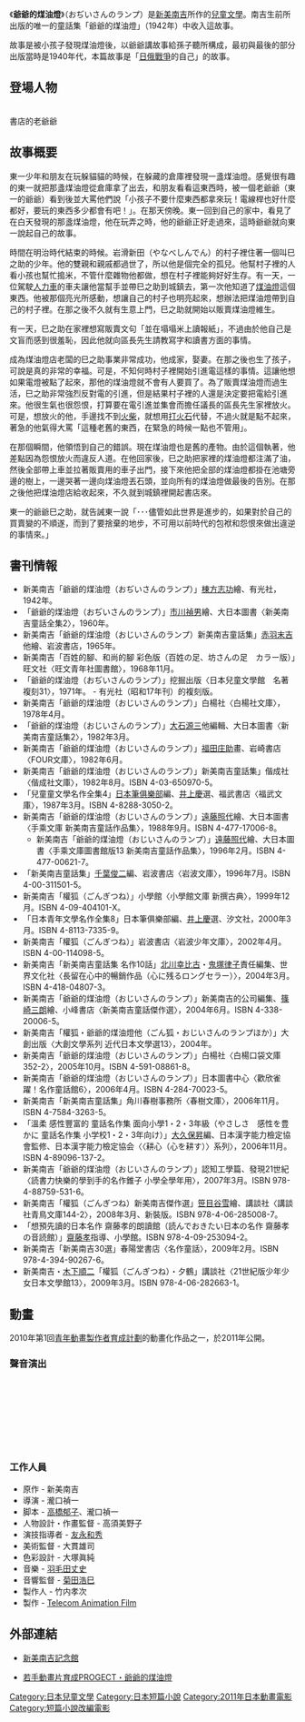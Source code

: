 《'''爺爺的煤油燈'''》（おぢいさんのランプ）是[[新美南吉|新美南吉]]所作的[[兒童文學|兒童文學]]。南吉生前所出版的唯一的童話集「爺爺的煤油燈」（1942年）中收入這故事。

故事是被小孩子發現煤油燈後，以爺爺講故事給孫子聽所構成，最初與最後的部分出版當時是1940年代，本篇故事是「[[日俄戰爭|日俄戰爭]]的自己」的故事。

== 登場人物 ==
;{{nihongo|東一|東一（とういち）}}
;{{nihongo|爺爺（巳之助）|おじいさん（巳之助（みのすけ））}} 書店的老爺爺

== 故事概要 ==
東一少年和朋友在玩躲貓貓的時候，在躲藏的倉庫裡發現一盞煤油燈。感覺很有趣的東一就把那盞煤油燈從倉庫拿了出去，和朋友看看這東西時，被一個老爺爺（東一的爺爺）看到後並大罵他們說「小孩子不要什麼東西都拿來玩！電線桿也好什麼都好，要玩的東西多少都會有吧！」。在那天傍晚。東一回到自己的家中，看見了在白天發現的那盞煤油燈，他在玩弄之時，他的爺爺正好走過來，這時爺爺就向東一說起自己的故事。

時間在明治時代結束的時候。岩滑新田（やなべしんでん）的村子裡住著一個叫巳之助的少年。他的雙親和親戚都過世了，所以他是個完全的孤兒。他幫村子裡的人看小孩也幫忙搗米，不管什麼雜物他都做，想在村子裡能夠好好生存。有一天，一位駕駛[[人力車|人力車]]的車夫讓他當幫手並帶巳之助到城鎮去，第一次他知道了[[煤油燈|煤油燈]]這個東西。他被那個亮光所感動，想讓自己的村子也明亮起來，想辦法把煤油燈帶到自己的村子裡。在那之後不久就有生意上門，巳之助就開始以販賣煤油燈維生。　

有一天，巳之助在家裡想寫販賣文句「並在塌塌米上讀報紙」，不過由於他自己是文盲而感到很羞恥，因此他就向區長先生請教寫字和讀書方面的事情。

成為煤油燈店老闆的巳之助事業非常成功，他成家，娶妻。在那之後也生了孩子，可說是真的非常的幸福。可是，不知何時村子裡開始引進電這樣的事情。這讓他想如果電燈被點了起來，那他的煤油燈就不會有人要買了。為了販賣煤油燈而過生活，巳之助非常強烈反對電的引進，但是結果村子裡的人還是決定要把電給引進來。他很生氣也很怨恨，打算要在電引進並集會而擔任議長的區長先生家裡放火。可是，想放火的他，手邊找不到[[火柴|火柴]]，就想用[[打火石|打火石]]代替，不過火就是點不起來，著急的他氣得大罵「這種老舊的東西，在緊急的時候一點也不管用」。　

在那個瞬間，他領悟到自己的錯誤。現在煤油燈也是舊的產物。由於這個執著，他差點因為怨恨放火而違反人道。在他回家後，巳之助把家裡的煤油燈都注滿了油，然後全部帶上車並拉著販賣用的車子出門，接下來他把全部的煤油燈都掛在池塘旁邊的樹上，一邊哭著一邊向煤油燈丟石頭，並向所有的煤油燈做最後的告別。在那之後他把煤油燈店給收起來，不久就到城鎮裡開起書店來。

東一的爺爺巳之助，就告誡東一說「･･･儘管如此世界是進步的，如果對於自己的買賣變的不順遂，而到了要捨棄的地步，不可用以前時代的包袱和怨恨來做出違逆的事情來。」

== 書刊情報 ==
*新美南吉「爺爺的煤油燈（おぢいさんのランプ）」[[棟方志功|棟方志功]]繪、有光社，1942年。
*「爺爺的煤油燈（おぢいさんのランプ）」[[市川禎男|市川禎男]]繪、大日本圖書〈新美南吉童話全集2〉，1960年。
*新美南吉「爺爺的煤油燈（おじいさんのランプ）新美南吉童話集」[[赤羽末吉|赤羽末吉]]他繪、岩波書店，1965年。
*新美南吉「百姓的腳、和尚的腳 彩色版（百姓の足、坊さんの足　カラー版）」旺文社〈旺文青年社圖書館〉，1968年11月。
*「爺爺的煤油燈（おぢいさんのランプ）」挖掘出版〈日本兒童文學館　名著複刻31〉，1971年。 - 有光社（昭和17年刊）的複刻版。
*新美南吉「爺爺的煤油燈（おじいさんのランプ）」白楊社〈白楊社文庫〉，1978年4月。
*「爺爺的煤油燈（おじいさんのランプ）」[[大石源三|大石源三]]他編輯、大日本圖書〈新美南吉童話集2〉，1982年3月。
*新美南吉「爺爺的煤油燈（おじいさんのランプ）」[[福田庄助|福田庄助]]畫、岩崎書店〈FOUR文庫〉，1982年6月。
*新美南吉「爺爺的煤油燈（おじいさんのランプ）」新美南吉童話集」偕成社〈偕成社文庫〉，1982年8月。ISBN 4-03-650970-5。
*「兒童童文學名作全集4」[[日本筆俱樂部|日本筆俱樂部]]編、[[井上慶|井上慶]]選、福武書店〈福武文庫〉，1987年3月。ISBN 4-8288-3050-2。
*新美南吉「爺爺的煤油燈（おじいさんのランプ）」[[遠藤照代|遠藤照代]]繪、大日本圖書〈手乘文庫 新美南吉童話作品集〉，1988年9月。ISBN 4-477-17006-8。
**新美南吉「爺爺的煤油燈（おじいさんのランプ）」[[遠藤照代|遠藤照代]]繪、大日本圖書〈手乘文庫圖書館版13 新美南吉童話作品集〉，1996年2月。ISBN 4-477-00621-7。
*「新美南吉童話集」[[千葉俊二|千葉俊二]]編、岩波書店〈岩波文庫〉，1996年7月。ISBN 4-00-311501-5。
*新美南吉「權狐（ごんぎつね）」小學館〈小學館文庫 新撰古典〉，1999年12月。ISBN 4-09-404101-X。
*「日本青年文學名作全集8」日本筆俱樂部編、[[井上慶|井上慶]]選、汐文社，2000年3月。ISBN 4-8113-7335-9。
*新美南吉「權狐（ごんぎつね）」岩波書店〈岩波少年文庫〉，2002年4月。ISBN 4-00-114098-5。
*新美南吉「新美南吉童話集 名作10話」[[北川幸比古|北川幸比古]]・[[鬼塚律子|鬼塚律子]]責任編集、世界文化社〈長留在心中的暢銷作品（心に残るロングセラー）〉，2004年3月。ISBN 4-418-04807-3。
*新美南吉「爺爺的煤油燈（おじいさんのランプ）」新美南吉的公司編集、[[篠崎三朗|篠崎三朗]]繪、小峰書店〈新美南吉童話傑作選〉，2004年6月。ISBN 4-338-20006-5。
*新美南吉「權狐・爺爺的煤油燈他（ごん狐・おじいさんのランプほか）」大創出版〈大創文學系列 近代日本文學選13〉，2004年。
*新美南吉「爺爺的煤油燈（おじいさんのランプ）」白楊社〈白楊口袋文庫352-2〉，2005年10月。ISBN 4-591-08861-8。
*新美南吉「爺爺的煤油燈（おじいさんのランプ）」日本圖書中心〈歡欣雀躍！名作童話館6〉，2006年4月。ISBN 4-284-70023-5。
*新美南吉「新美南吉童話集」角川春樹事務所〈春樹文庫〉，2006年11月。ISBN 4-7584-3263-5。
*「溫柔 感性豐富的 童話名作集 面向小學1・2・3年級（やさしさ　感性を豊かに 童話名作集 小学校1・2・3年向け）」[[大久保昇|大久保昇]]編、日本漢字能力檢定協會監修、日本漢字能力檢定協会〈〈耕心（心を耕す）〉系列〉，2006年11月。ISBN 4-89096-137-2。
*新美南吉「爺爺的煤油燈（おじいさんのランプ）」認知工學篇、發現21世紀〈読書力快樂的學到手的名作錐子 小學全學年用〉，2007年3月。ISBN 978-4-88759-531-6。
*新美南吉「權狐（ごんぎつね）新美南吉傑作選」[[笹目谷雪|笹目谷雪]]繪、講談社〈講談社青鳥文庫144-2〉，2008年3月、新裝版。ISBN 978-4-06-285008-7。
*「想預先讀的日本名作 齋藤孝的朗讀館（読んでおきたい日本の名作 齋藤孝の音読館）」[[齋藤孝|齋藤孝]]指導、小學館。ISBN 978-4-09-253094-2。
*新美南吉「新美南吉30選」春陽堂書店〈名作童話〉，2009年2月。ISBN 978-4-394-90267-6。
*新美南吉・[[木下順二|木下順二]]「權狐（ごんぎつね）・夕鶴」講談社〈21世紀版少年少女日本文學館13〉，2009年3月。ISBN 978-4-06-282663-1。

== 動畫 ==
2010年第1回[[青年動畫製作者育成計劃|青年動畫製作者育成計劃]]的動畫化作品之一，於2011年公開。

=== 聲音演出 ===
;{{nihongo|巳之助【青年期】|巳之助（みのすけ）【青年期】|配音員：[[神谷浩史|神谷浩史]]}} 
;{{nihongo|小雪|セツ|配音員：[[清水理沙|清水理沙]]}}
;{{nihongo|巳之助【少年期】|巳之助【少年期】|配音員：[[佐伯智|佐伯智]]}}
;{{nihongo|區長|区長|配音員：[[伊藤和晃|伊藤和晃]]}}
;{{nihongo|萬屋的老奶奶|万屋のばあさん|配音員：[[谷育子|谷育子]]}}
;{{nihongo|煤油燈店的老闆|ランプ屋の主人|配音員：[[小形滿|小形滿]]}}
;{{nihongo|巳之助的兒子|巳之助の息子|配音員：[[濱田賢二|濱田賢二]]}}
;{{nihongo|巳之助【老年期】|巳之助【老年期】|配音員：[[藤本讓|藤本讓]]}}

=== 工作人員 ===
* 原作 - 新美南吉
* 導演 - 瀧口禎一
* 脚本 - [[高橋郁子|高橋郁子]]、瀧口禎一
* 人物設計・作畫監督 - 高須美野子
* 演技指導者 - [[友永和秀|友永和秀]]
* 美術監督 - 大貫雄司
* 色彩設計 - 大塚眞純
* 音樂 - [[羽毛田丈史|羽毛田丈史]]
* 音響監督 - [[菊田浩巳|菊田浩巳]]
* 製作人 - 竹内孝次
* 製作 - [[Telecom_Animation_Film|Telecom Animation Film]]

== 外部連結 ==
*{{ja}}[http://www.nankichi.gr.jp/ 新美南吉記念館] {{Wayback|url=http://www.nankichi.gr.jp/ |date=20110719070841 }}
*{{ja}}[http://janica.jp/pja/ojisan/ 若手動畫片育成PROGECT・爺爺的煤油燈] {{Wayback|url=http://janica.jp/pja/ojisan/ |date=20110829191021 }}

{{Telecom Animation Film}}
{{DEFAULTSORT:Odjīsan'noranpu}}
[[Category:日本兒童文學|Category:日本兒童文學]]
[[Category:日本短篇小說|Category:日本短篇小說]]
[[Category:2011年日本動畫電影|Category:2011年日本動畫電影]]
[[Category:短篇小說改編電影|Category:短篇小說改編電影]]